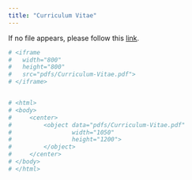```yaml
---
title: "Curriculum Vitae"
---
```


If no file appears, please follow this [link](https://github.com/danielkick/Resume/blob/main/Curriculum-Vitae.pdf "CV on Github").

```{=html}
<!-- <iframe -->
<!--   width="800" -->
<!--   height="800" -->
<!--   src="pdfs/Curriculum-Vitae.pdf"> -->
<!-- </iframe> -->
```
```{=html}
```
```r
# <iframe
#   width="800"
#   height="800"
#   src="pdfs/Curriculum-Vitae.pdf">
# </iframe>


# <html>
# <body>
#     <center>
#         <object data="pdfs/Curriculum-Vitae.pdf" 
#                 width="1050" 
#                 height="1200"> 
#         </object>
#     </center>
# </body>
# </html>
```
